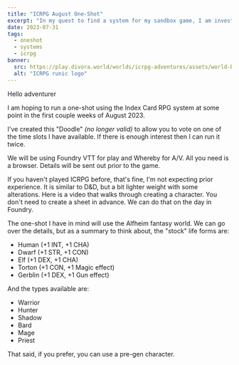 ```yaml
---
title: "ICRPG August One-Shot"
excerpt: "In my quest to find a system for my sandbox game, I am investigating Index Card RPG."
date: 2023-07-31
tags:
  - oneshot
  - systems
  - icrpg
banner:
  src: https://play.divora.world/worlds/icrpg-adventures/assets/world-bg.webp
  alt: "ICRPG runic logo"
---
```


Hello adventurer

I am hoping to run a one-shot using the Index Card RPG system at some point in the first couple weeks of August 2023.

I've created this "Doodle" *(no longer valid)* to allow you to vote on one of the time slots I have available. If there is enough interest then I can run it twice.

We will be using Foundry VTT for play and Whereby for A/V. All you need is a browser. Details will be sent out prior to the game.

If you haven't played ICRPG before, that's fine, I'm not expecting prior experience. It is similar to D&D, but a bit lighter weight with some alterations. Here is a video that walks through creating a character. You don't need to create a sheet in advance. We can do that on the day in Foundry.

<YouTube id="dGrZauqzlvk" />

The one-shot I have in mind will use the Alfheim fantasy world. We can go over the details, but as a summary to think about, the "stock" life forms are:

- Human (+1 INT, +1 CHA)
- Dwarf (+1 STR, +1 CON)
- Elf (+1 DEX, +1 CHA)
- Torton (+1 CON, +1 Magic effect)
- Gerblin (+1 DEX, +1 Gun effect)

And the types available are:

- Warrior
- Hunter
- Shadow
- Bard
- Mage
- Priest

That said, if you prefer, you can use a pre-gen character.

